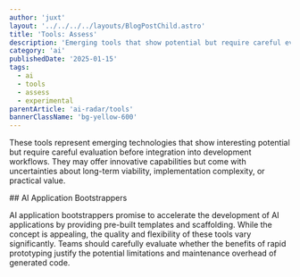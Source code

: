 ```yaml
---
author: 'juxt'
layout: '../../../../layouts/BlogPostChild.astro'
title: 'Tools: Assess'
description: 'Emerging tools that show potential but require careful evaluation before integration'
category: 'ai'
publishedDate: '2025-01-15'
tags:
  - ai
  - tools
  - assess
  - experimental
parentArticle: 'ai-radar/tools'
bannerClassName: 'bg-yellow-600'
---
```


These tools represent emerging technologies that show interesting potential but require careful evaluation before integration into development workflows. They may offer innovative capabilities but come with uncertainties about long-term viability, implementation complexity, or practical value.

<div data-radar='true' data-meta='{"label":"AI Application Bootstrappers"}' />
## AI Application Bootstrappers

AI application bootstrappers promise to accelerate the development of AI applications by providing pre-built templates and scaffolding. While the concept is appealing, the quality and flexibility of these tools vary significantly. Teams should carefully evaluate whether the benefits of rapid prototyping justify the potential limitations and maintenance overhead of generated code.
